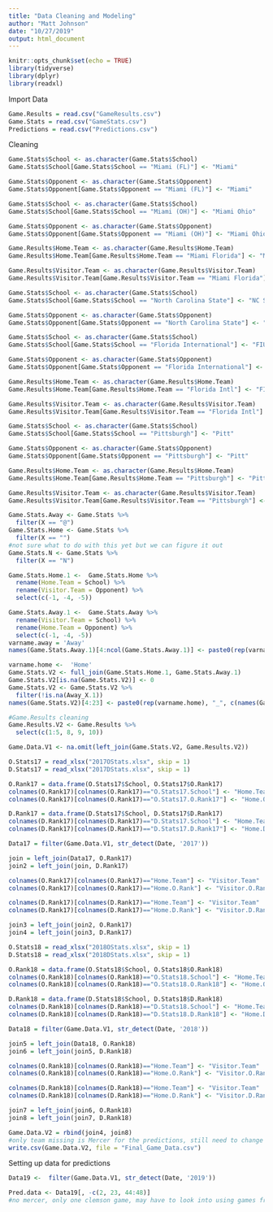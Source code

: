 ```yaml
---
title: "Data Cleaning and Modeling"
author: "Matt Johnson"
date: "10/27/2019"
output: html_document
---
```


```r
knitr::opts_chunk$set(echo = TRUE)
library(tidyverse)
library(dplyr)
library(readxl)
```

Import Data

```r
Game.Results = read.csv("GameResults.csv")
Game.Stats = read.csv("GameStats.csv")
Predictions = read.csv("Predictions.csv")
```

Cleaning

```r
Game.Stats$School <- as.character(Game.Stats$School)
Game.Stats$School[Game.Stats$School == "Miami (FL)"] <- "Miami"

Game.Stats$Opponent <- as.character(Game.Stats$Opponent)
Game.Stats$Opponent[Game.Stats$Opponent == "Miami (FL)"] <- "Miami"

Game.Stats$School <- as.character(Game.Stats$School)
Game.Stats$School[Game.Stats$School == "Miami (OH)"] <- "Miami Ohio"

Game.Stats$Opponent <- as.character(Game.Stats$Opponent)
Game.Stats$Opponent[Game.Stats$Opponent == "Miami (OH)"] <- "Miami Ohio"

Game.Results$Home.Team <- as.character(Game.Results$Home.Team)
Game.Results$Home.Team[Game.Results$Home.Team == "Miami Florida"] <- "Miami"

Game.Results$Visitor.Team <- as.character(Game.Results$Visitor.Team)
Game.Results$Visitor.Team[Game.Results$Visitor.Team == "Miami Florida"] <- "Miami"

Game.Stats$School <- as.character(Game.Stats$School)
Game.Stats$School[Game.Stats$School == "North Carolina State"] <- "NC State"

Game.Stats$Opponent <- as.character(Game.Stats$Opponent)
Game.Stats$Opponent[Game.Stats$Opponent == "North Carolina State"] <- "NC State"

Game.Stats$School <- as.character(Game.Stats$School)
Game.Stats$School[Game.Stats$School == "Florida International"] <- "FIU"

Game.Stats$Opponent <- as.character(Game.Stats$Opponent)
Game.Stats$Opponent[Game.Stats$Opponent == "Florida International"] <- "FIU"

Game.Results$Home.Team <- as.character(Game.Results$Home.Team)
Game.Results$Home.Team[Game.Results$Home.Team == "Florida Intl"] <- "FIU"

Game.Results$Visitor.Team <- as.character(Game.Results$Visitor.Team)
Game.Results$Visitor.Team[Game.Results$Visitor.Team == "Florida Intl"] <- "FIU"

Game.Stats$School <- as.character(Game.Stats$School)
Game.Stats$School[Game.Stats$School == "Pittsburgh"] <- "Pitt"

Game.Stats$Opponent <- as.character(Game.Stats$Opponent)
Game.Stats$Opponent[Game.Stats$Opponent == "Pittsburgh"] <- "Pitt"

Game.Results$Home.Team <- as.character(Game.Results$Home.Team)
Game.Results$Home.Team[Game.Results$Home.Team == "Pittsburgh"] <- "Pitt"

Game.Results$Visitor.Team <- as.character(Game.Results$Visitor.Team)
Game.Results$Visitor.Team[Game.Results$Visitor.Team == "Pittsburgh"] <- "Pitt"

Game.Stats.Away <- Game.Stats %>% 
  filter(X == "@")
Game.Stats.Home <- Game.Stats %>% 
  filter(X == "")
#not sure what to do with this yet but we can figure it out
Game.Stats.N <- Game.Stats %>% 
  filter(X == "N")

Game.Stats.Home.1 <-  Game.Stats.Home %>% 
  rename(Home.Team = School) %>% 
  rename(Visitor.Team = Opponent) %>% 
  select(c(-1, -4, -5))

Game.Stats.Away.1 <-  Game.Stats.Away %>% 
  rename(Visitor.Team = School) %>% 
  rename(Home.Team = Opponent) %>% 
  select(c(-1, -4, -5))
varname.away = 'Away'
names(Game.Stats.Away.1)[4:ncol(Game.Stats.Away.1)] <- paste0(rep(varname.away), "_", c(names(Game.Stats.Away.1[, 4:23])))

varname.home <-  'Home'
Game.Stats.V2 <- full_join(Game.Stats.Home.1, Game.Stats.Away.1)
Game.Stats.V2[is.na(Game.Stats.V2)] <- 0
Game.Stats.V2 <- Game.Stats.V2 %>% 
  filter(!is.na(Away_X.1))
names(Game.Stats.V2)[4:23] <- paste0(rep(varname.home), "_", c(names(Game.Stats.Home.1[, 4:23])))

#Game.Results cleaning
Game.Results.V2 <- Game.Results %>% 
  select(c(1:5, 8, 9, 10))

Game.Data.V1 <- na.omit(left_join(Game.Stats.V2, Game.Results.V2))
```

```r
O.Stats17 = read_xlsx("2017OStats.xlsx", skip = 1)
D.Stats17 = read_xlsx("2017DStats.xlsx", skip = 1)

O.Rank17 = data.frame(O.Stats17$School, O.Stats17$O.Rank17)
colnames(O.Rank17)[colnames(O.Rank17)=="O.Stats17.School"] <- "Home.Team"
colnames(O.Rank17)[colnames(O.Rank17)=="O.Stats17.O.Rank17"] <- "Home.O.Rank"

D.Rank17 = data.frame(D.Stats17$School, D.Stats17$D.Rank17)
colnames(D.Rank17)[colnames(D.Rank17)=="D.Stats17.School"] <- "Home.Team"
colnames(D.Rank17)[colnames(D.Rank17)=="D.Stats17.D.Rank17"] <- "Home.D.Rank"

Data17 = filter(Game.Data.V1, str_detect(Date, '2017'))

join = left_join(Data17, O.Rank17)
join2 = left_join(join, D.Rank17)

colnames(O.Rank17)[colnames(O.Rank17)=="Home.Team"] <- "Visitor.Team"
colnames(O.Rank17)[colnames(O.Rank17)=="Home.O.Rank"] <- "Visitor.O.Rank"

colnames(D.Rank17)[colnames(D.Rank17)=="Home.Team"] <- "Visitor.Team"
colnames(D.Rank17)[colnames(D.Rank17)=="Home.D.Rank"] <- "Visitor.D.Rank"

join3 = left_join(join2, O.Rank17)
join4 = left_join(join3, D.Rank17)
```

```r
O.Stats18 = read_xlsx("2018OStats.xlsx", skip = 1)
D.Stats18 = read_xlsx("2018DStats.xlsx", skip = 1)

O.Rank18 = data.frame(O.Stats18$School, O.Stats18$O.Rank18)
colnames(O.Rank18)[colnames(O.Rank18)=="O.Stats18.School"] <- "Home.Team"
colnames(O.Rank18)[colnames(O.Rank18)=="O.Stats18.O.Rank18"] <- "Home.O.Rank"

D.Rank18 = data.frame(D.Stats18$School, D.Stats18$D.Rank18)
colnames(D.Rank18)[colnames(D.Rank18)=="D.Stats18.School"] <- "Home.Team"
colnames(D.Rank18)[colnames(D.Rank18)=="D.Stats18.D.Rank18"] <- "Home.D.Rank"

Data18 = filter(Game.Data.V1, str_detect(Date, '2018'))

join5 = left_join(Data18, O.Rank18)
join6 = left_join(join5, D.Rank18)

colnames(O.Rank18)[colnames(O.Rank18)=="Home.Team"] <- "Visitor.Team"
colnames(O.Rank18)[colnames(O.Rank18)=="Home.O.Rank"] <- "Visitor.O.Rank"

colnames(D.Rank18)[colnames(D.Rank18)=="Home.Team"] <- "Visitor.Team"
colnames(D.Rank18)[colnames(D.Rank18)=="Home.D.Rank"] <- "Visitor.D.Rank"

join7 = left_join(join6, O.Rank18)
join8 = left_join(join7, D.Rank18)

Game.Data.V2 = rbind(join4, join8)
#only team missing is Mercer for the predictions, still need to change Pitt in predictions data
write.csv(Game.Data.V2, file = "Final_Game_Data.csv")
```


Setting up data for predictions
```r
Data19 <-  filter(Game.Data.V1, str_detect(Date, '2019'))

Pred.data <- Data19[, -c(2, 23, 44:48)]
#no mercer, only one clemson game, may have to look into using games from 2018 and avg those in too. 
```
